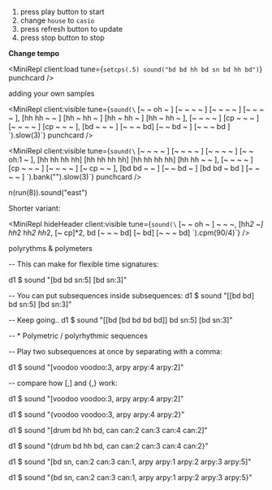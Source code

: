 <Box>

1. press play button to start
2. change `house` to `casio`
3. press refresh button to update
4. press stop button to stop

</Box>

**Change tempo**

<MiniRepl
  client:load
  tune={`setcps(.5)
sound("bd bd hh bd sn bd hh bd")`}
  punchcard
/>

adding your own samples

<MiniRepl
  client:visible
  tune={`sound(\`
[~  ~  oh ~ ] [~  ~  ~  ~ ] [~  ~  ~  ~ ] [~  ~  ~  ~ ],
[hh hh ~  ~ ] [hh ~  hh ~ ] [hh ~  hh ~ ] [hh ~  hh ~ ],
[~  ~  ~  ~ ] [cp ~  ~  ~ ] [~  ~  ~  ~ ] [cp ~  ~  ~ ],
[bd ~  ~  ~ ] [~  ~  ~  bd] [~  ~  bd ~ ] [~  ~  ~ bd ]
\`).slow(3)`}
  punchcard
/>

<MiniRepl
  client:visible
  tune={`sound(\`
[~  ~  ~  ~ ] [~  ~  ~  ~ ] [~  ~  ~  ~ ] [~  ~  oh:1 ~ ],
[hh hh hh hh] [hh hh hh hh] [hh hh hh hh] [hh hh ~  ~ ],
[~  ~  ~  ~ ] [cp ~  ~  ~ ] [~  ~  ~  ~ ] [~  cp ~  ~ ],
[bd bd ~  ~ ] [~  ~  bd ~ ] [bd bd ~ bd ] [~  ~  ~  ~ ]
\`).bank("<RolandTR808 AkaiMPC60>").slow(3)`}
  punchcard
/>

n(run(8)).sound("east")

Shorter variant:

<MiniRepl
  hideHeader
  client:visible
  tune={`sound(\`
[~  ~  oh ~ ] ~ ~ ~,
[hh*2 ~] hh*2 hh*2 hh*2,
[~ cp]*2,
bd [~  ~  ~  bd] [~  bd] [~  ~  ~ bd]
\`).cpm(90/4)`}
/>

polyrythms & polymeters

-- This can make for flexible time signatures:

d1 $ sound "[bd bd sn:5] [bd sn:3]"

-- You can put subsequences inside subsequences:
d1 $ sound "[[bd bd] bd sn:5] [bd sn:3]"

-- Keep going..
d1 $ sound "[[bd [bd bd bd bd]] bd sn:5] [bd sn:3]"

-- * Polymetric / polyrhythmic sequences

-- Play two subsequences at once by separating with a comma:

d1 $ sound "[voodoo voodoo:3, arpy arpy:4 arpy:2]"

-- compare how [,] and {,} work:

d1 $ sound "[voodoo voodoo:3, arpy arpy:4 arpy:2]"

d1 $ sound "{voodoo voodoo:3, arpy arpy:4 arpy:2}"

d1 $ sound "[drum bd hh bd, can can:2 can:3 can:4 can:2]"

d1 $ sound "{drum bd hh bd, can can:2 can:3 can:4 can:2}"

d1 $ sound "[bd sn, can:2 can:3 can:1, arpy arpy:1 arpy:2 arpy:3 arpy:5]"

d1 $ sound "{bd sn, can:2 can:3 can:1, arpy arpy:1 arpy:2 arpy:3 arpy:5}"



